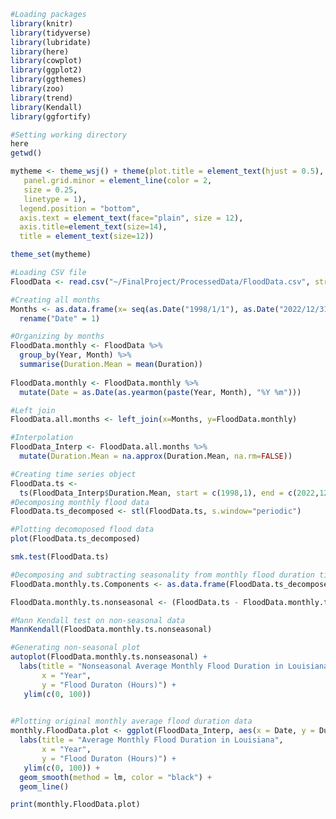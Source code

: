 ```r
#Loading packages
library(knitr)
library(tidyverse)
library(lubridate)
library(here)
library(cowplot)
library(ggplot2)
library(ggthemes)
library(zoo)
library(trend)
library(Kendall)
library(ggfortify)

#Setting working directory
here
getwd()

mytheme <- theme_wsj() + theme(plot.title = element_text(hjust = 0.5), 
   panel.grid.minor = element_line(color = 2,
   size = 0.25,
   linetype = 1),
  legend.position = "bottom", 
  axis.text = element_text(face="plain", size = 12),
  axis.title=element_text(size=14),
  title = element_text(size=12))

theme_set(mytheme)

```

```r

#Loading CSV file
FloodData <- read.csv("~/FinalProject/ProcessedData/FloodData.csv", stringsAsFactors = TRUE)

```


```r
#Creating all months
Months <- as.data.frame(x= seq(as.Date("1998/1/1"), as.Date("2022/12/31"), by = "month")) %>%
  rename("Date" = 1)

#Organizing by months 
FloodData.monthly <- FloodData %>% 
  group_by(Year, Month) %>%
  summarise(Duration.Mean = mean(Duration))
           
FloodData.monthly <- FloodData.monthly %>%
  mutate(Date = as.Date(as.yearmon(paste(Year, Month), "%Y %m")))

#Left join
FloodData.all.months <- left_join(x=Months, y=FloodData.monthly)

#Interpolation
FloodData_Interp <- FloodData.all.months %>%
  mutate(Duration.Mean = na.approx(Duration.Mean, na.rm=FALSE))

```


```r
#Creating time series object
FloodData.ts <- 
  ts(FloodData_Interp$Duration.Mean, start = c(1998,1), end = c(2022,12), frequency=12)
#Decomposing monthly flood data
FloodData.ts_decomposed <- stl(FloodData.ts, s.window="periodic")

#Plotting decomoposed flood data
plot(FloodData.ts_decomposed)
```
```r
smk.test(FloodData.ts)
```


```r

#Decomposing and subtracting seasonality from monthly flood duration time series
FloodData.monthly.ts.Components <- as.data.frame(FloodData.ts_decomposed$time.series)

FloodData.monthly.ts.nonseasonal <- (FloodData.ts - FloodData.monthly.ts.Components$seasonal)

#Mann Kendall test on non-seasonal data
MannKendall(FloodData.monthly.ts.nonseasonal)

```
```r

#Generating non-seasonal plot
autoplot(FloodData.monthly.ts.nonseasonal) + 
  labs(title = "Nonseasonal Average Monthly Flood Duration in Louisiana",
       x = "Year",
       y = "Flood Duraton (Hours)") +
   ylim(c(0, 100))
  

```

```r

#Plotting original monthly average flood duration data
monthly.FloodData.plot <- ggplot(FloodData_Interp, aes(x = Date, y = Duration.Mean)) + 
  labs(title = "Average Monthly Flood Duration in Louisiana",
       x = "Year",
       y = "Flood Duraton (Hours)") +
   ylim(c(0, 100)) +
  geom_smooth(method = lm, color = "black") +
  geom_line()

print(monthly.FloodData.plot)
```



